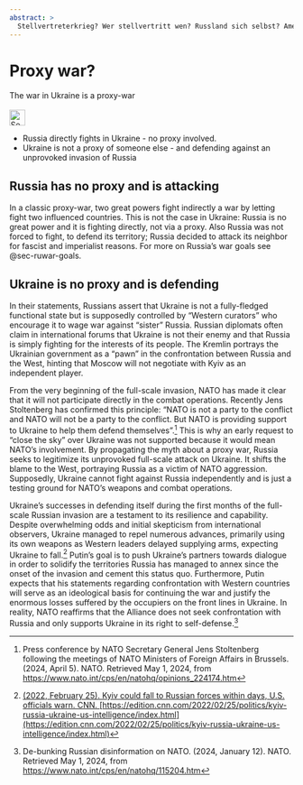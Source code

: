---
abstract: > 
  Stellvertreterkrieg? Wer stellvertritt wen? Russland sich selbst? Amerika will nicht. Ukraine verteidigt sich.
---

# Proxy war? {#sec-nato-proxy}

::: {.callout-caution title="Myth"}
The war in Ukraine is a proxy-war
[<br></br>![Search for topic in EUvsDisinfo](../all_common_img/EUvsDisinfo_400x240.jpg){height=2em}](https://euvsdisinfo.eu/disinformation-cases/?text=nato%20%20threatens%20russia&sort=relevance)
:::

::: {.callout-tip title="Truth"}
- Russia directly fights in Ukraine - no proxy involved.   
- Ukraine is not a proxy of someone else - and defending against an unprovoked invasion of Russia
:::

## Russia has no proxy and is attacking

In a classic proxy-war, two great powers fight indirectly a war by letting fight two influenced countries. This is not the case in Ukraine: Russia is no great power and it is fighting directly, not via a proxy. Also Russia was not forced to fight, to defend its territory; Russia decided to attack its neighbor for fascist and imperialist reasons. For more on Russia's war goals see @sec-ruwar-goals.   

## Ukraine is no proxy and is defending

In their statements, Russians assert that Ukraine is not a fully-fledged functional state but is supposedly controlled by “Western curators” who encourage it to wage war against “sister” Russia. Russian diplomats often claim in international forums that Ukraine is not their enemy and that Russia is simply fighting for the interests of its people. The Kremlin portrays the Ukrainian government as a “pawn” in the confrontation between Russia and the West, hinting that Moscow will not negotiate with Kyiv as an independent player. 

From the very beginning of the full-scale invasion, NATO has made it clear that it will not participate directly in the combat operations. Recently Jens Stoltenberg has confirmed this principle: “NATO is not a party to the conflict and NATO will not be a party to the conflict. But NATO is providing support to Ukraine to help them defend themselves”.[^nato-proxy-1] This is why an early request to “close the sky” over Ukraine was not supported because it would mean NATO’s involvement. By propagating the myth about a proxy war, Russia seeks to legitimize its unprovoked full-scale attack on Ukraine. It shifts the blame to the West, portraying Russia as a victim of NATO aggression. Supposedly, Ukraine cannot fight against Russia independently and is just a testing ground for NATO’s weapons and combat operations.

Ukraine’s successes in defending itself during the first months of the full-scale Russian invasion are a testament to its resilience and capability. Despite overwhelming odds and initial skepticism from international observers, Ukraine managed to repel numerous advances, primarily using its own weapons as Western leaders delayed supplying arms, expecting Ukraine to fall.[^nato-proxy-2] Putin’s goal is to push Ukraine's partners towards dialogue in order to solidify the territories Russia has managed to annex since the onset of the invasion and cement this status quo. Furthermore, Putin expects that his statements regarding confrontation with Western countries will serve as an ideological basis for continuing the war and justify the enormous losses suffered by the occupiers on the front lines in Ukraine. In reality, NATO reaffirms that the Alliance does not seek confrontation with Russia and only supports Ukraine in its right to self-defense.[^nato-proxy-3]


[^nato-proxy-1]:  Press conference by NATO Secretary General Jens Stoltenberg following the meetings of NATO Ministers of Foreign Affairs in Brussels. (2024, April 5). NATO. Retrieved May 1, 2024, from [https://www.nato.int/cps/en/natohq/opinions\_224174.htm](https://www.nato.int/cps/en/natohq/opinions\_224174.htm)

[^nato-proxy-2]:  [(2022, February 25). Kyiv could fall to Russian forces within days, U.S. officials warn. CNN. [https://edition.cnn.com/2022/02/25/politics/kyiv-russia-ukraine-us-intelligence/index.html](https://edition.cnn.com/2022/02/25/politics/kyiv-russia-ukraine-us-intelligence/index.html)](https://edition.cnn.com/2022/02/25/politics/kyiv-russia-ukraine-us-intelligence/index.html)

[^nato-proxy-3]:  De-bunking Russian disinformation on NATO. (2024, January 12). NATO. Retrieved May 1, 2024, from [https://www.nato.int/cps/en/natohq/115204.htm](https://www.nato.int/cps/en/natohq/115204.htm)


